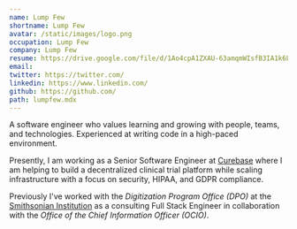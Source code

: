 ```yaml
---
name: Lump Few
shortname: Lump Few
avatar: /static/images/logo.png
occupation: Lump Few
company: Lump Few
resume: https://drive.google.com/file/d/1Ao4cpA1ZXAU-63amqmWIsfB3IA1k6Ldz/view?usp=sharing
email: 
twitter: https://twitter.com/
linkedin: https://www.linkedin.com/
github: https://github.com/
path: lumpfew.mdx
---
```


A software engineer who values learning and growing with people, teams, and technologies. Experienced at writing code in a high-paced environment.

Presently, I am working as a Senior Software Engineer at [Curebase](https://www.curebase.com) where I am helping to build a decentralized clinical trial platform while scaling infrastructure with a focus on security, HIPAA, and GDPR compliance.

Previously I've worked with the _Digitization Program Office (DPO)_ at the [Smithsonian Institution](https://www.si.edu) as a consulting Full Stack Engineer in collaboration with the _Office of the Chief Information Officer (OCIO)_.
